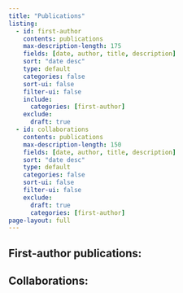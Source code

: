 ```yaml
---
title: "Publications"
listing:
  - id: first-author
    contents: publications
    max-description-length: 175
    fields: [date, author, title, description]
    sort: "date desc"
    type: default
    categories: false
    sort-ui: false
    filter-ui: false
    include:
      categories: [first-author]
    exclude:
      draft: true
  - id: collaborations
    contents: publications
    max-description-length: 150
    fields: [date, author, title, description]
    sort: "date desc"
    type: default
    categories: false
    sort-ui: false
    filter-ui: false
    exclude:
      draft: true
      categories: [first-author]
page-layout: full
---
```


## First-author publications:

::: {#first-author}
:::

## Collaborations:

::: {#collaborations}
:::

